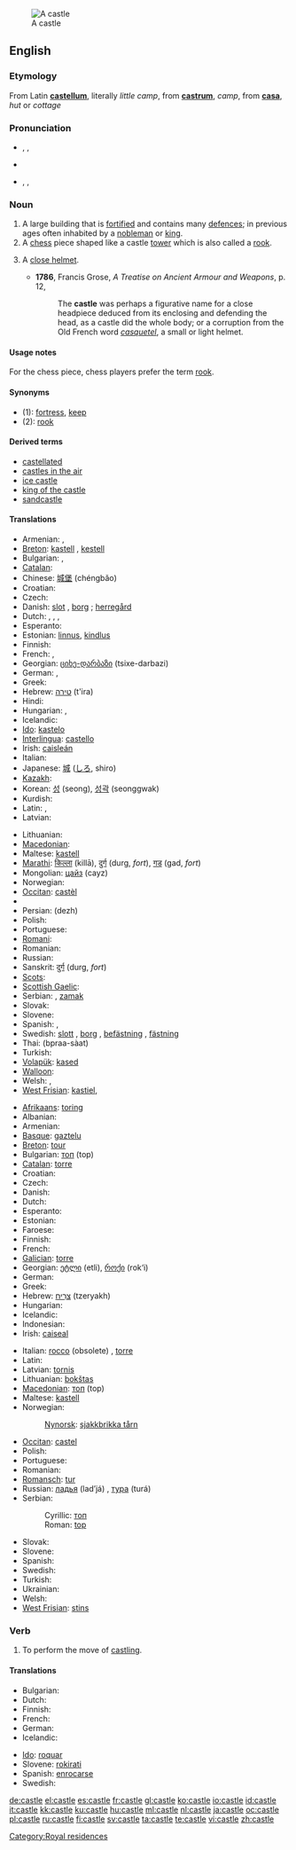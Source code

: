 [[Image:Burg Hohenzollern ak.jpg|thumb|A castle]]
==English==
{{wikipedia}}

===Etymology===
From Latin '''[[castellum]]''', literally ''little camp'', from '''[[castrum]]''', ''camp'', from '''[[casa]]''', ''hut'' or ''cottage''

===Pronunciation===
* {{enPR|käs'(ə)l}}, {{IPA|/ˈkɑːs(ə)l/}}, {{SAMPA|/"kA:s(@)l/}}
* {{audio|En-us-castle.ogg|Audio (US)}}
*: {{rhymes|ɑːs(ə)l}}
* {{enPR|kăs'(ə)l}}, {{IPA|/ˈkæs(ə)l/}}, {{SAMPA|/"k{s(@)l/}}
*: {{rhymes|æs(ə)l}}

===Noun===
{{en-noun}}

# A large building that is [[fortified]] and contains many [[defence]]s; in previous ages often inhabited by a [[nobleman]] or [[king]].
# A [[chess]] piece shaped like a castle [[tower]] which is also called a [[rook]].
# {{obsolete}} A [[close helmet]].
#* '''1786''', Francis Grose, ''A Treatise on Ancient Armour and Weapons'', p. 12,
#*: The '''castle''' was perhaps a figurative name for a close headpiece deduced from its enclosing and defending the head, as a castle did the whole body; or a corruption from the Old French word ''[[casquetel]]'', a small or light helmet.

====Usage notes====
For the chess piece, chess players prefer the term [[rook]].

====Synonyms====
* (1): [[fortress]], [[keep]]
* (2): [[rook]]

====Derived terms====
* [[castellated]]
* [[castles in the air]]
* [[ice castle]]
* [[king of the castle]]
* [[sandcastle]]

====Translations====
{{trans-top|fortified building}}
* Armenian: {{t-|hy|ամրոց|tr=amroc'}}, {{t-|hy|դղյակ|tr=dġyak}}
* [[Breton]]: [[kastell]] {{m}}, [[kestell]]
* Bulgarian: {{t+|bg|замък|m}},  {{t|bg|крепост|f}}
* [[Catalan]]: {{t+|ca|castell|m}}
* Chinese: [[城堡]] (chéngbǎo)
* Croatian: {{t-|hr|dvorac|m}}
* Czech: {{t+|cs|hrad|m}}
* Danish: [[slot]] {{n}}, [[borg]] {{c}}; [[herregård]] {{c}}
* Dutch: {{t+|nl|kasteel|n}}, {{t+|nl|fort|n}}, {{t-|nl|burcht|f}}, {{t+|nl|slot|n}}
* Esperanto: {{t-|eo|kastelo|xs=Esperanto}}
* Estonian: [[linnus]], [[kindlus]]
* Finnish: {{t+|fi|linna}}
* French: {{t+|fr|château|m}}, {{t+|fr|château-fort|m}}
* Georgian: [[ციხე-დარბაზი]] (tsixe-darbazi)
* German: {{t+|de|Burg|f}}, {{t+|de|Festung|f}}
* Greek: {{t+|el|κάστρο|n|tr=kástro}}
* Hebrew: [[טירה]] (t'ira) {{f}}
* Hindi: {{t-|hi|क़िला|tr=qila|xs=Hindi}}
* Hungarian: {{t+|hu|vár}}, {{t+|hu|kastély}}
* Icelandic: {{t+|is|kastali|m}}
* [[Ido]]: [[kastelo]]
* [[Interlingua]]: [[castello]]
* Irish: [[caisleán]] {{m}}
* Italian: {{t+|it|castello|m}}
* Japanese: [[城]] ([[しろ]], shiro)
* [[Kazakh]]: {{t|kk|қамал|tr=qamal|sc=Cyrl|xs=Kazakh}}
* Korean: [[성]] (seong), [[성곽]] (seonggwak)
* Kurdish: {{ku-Arab|[[قه‌ڵا]]}}
* Latin: {{t+|la|castellum|n}}, {{t+|la|castrum|n}}
* Latvian: {{t-|lv|pils|f|xs=Latvian}}
{{trans-mid}}
* Lithuanian: {{t-|lt|pilis|xs=Lithuanian}}
* [[Macedonian]]: {{t-|mk|замок|m|tr=zámok}}
* Maltese: [[kastell]] {{m}}
* [[Marathi]]: [[किल्ला]] (killā), [[दुर्ग]] (durg, ''fort''), [[गड]] (gad, ''fort'')
* Mongolian: [[цайз]] (cayz) {{n}}
* Norwegian: {{t-|no|borg}}
* [[Occitan]]: [[castèl]] {{m}}
* {{trreq|Old English}}
* Persian: {{fa-Arab|[[دژ]]}} (dezh)
* Polish: {{t+|pl|zamek|m}}
* Portuguese: {{t+|pt|castelo|m}}
* [[Romani]]: {{tø|rom|dyiz|f|xs=Romani}}
* Romanian: {{t+|ro|castel|n}}
* Russian: {{t+|ru|замок|m|alt=за́мок|tr=zámok}}
* Sanskrit: [[दुर्ग]] (durg, ''fort'')
* [[Scots]]: {{tø|sco|castle|xs=Scots}}
* [[Scottish Gaelic]]: {{t-|gd|caisteal|m|xs=Scottish Gaelic}}
* Serbian: {{t|sr|замaк|m|sc=Cyrl}}, [[zamak]] {{m}}
* Slovak: {{t-|sk|hrad|m}}
* Slovene: {{t+|sl|grad|m}}
* Spanish: {{t+|es|castillo|m}}, {{t-|es|castro|m}}
* Swedish: [[slott]] {{n}}, [[borg]] {{c}}, [[befästning]] {{c}}, [[fästning]] {{c}}
* Thai: {{Thai|[[ปราสาท]]}} (bpraa-sàat)
* Turkish: {{t+|tr|kale}}
* [[Volapük]]: [[kased]]
* [[Walloon]]: {{t+|wa|tchestea|xs=Walloon}}
* Welsh: {{t-|cy|caer|f|xs=Welsh}}, {{t-|cy|castell|m|xs=Welsh}}
* [[West Frisian]]: [[kastiel]],  {{t-|fy|slot|xs=West Frisian}}
{{trans-bottom}}

{{trans-top|chess piece}}
* [[Afrikaans]]: [[toring]]
* Albanian: {{t-|sq|kala|xs=Albanian}}
* Armenian: {{t-|hy|նավակ|tr=navak}}
* [[Basque]]: [[gaztelu]]
* [[Breton]]: [[tour]] {{m}}
* Bulgarian: [[топ]] (top) {{m}}
* [[Catalan]]: [[torre]] {{f}}
* Croatian: {{t+|hr|top|m}}
* Czech: {{t+|cs|věž|f}}
* Danish: {{t-|da|tårn|n}}
* Dutch: {{t+|nl|toren|m}}
* Esperanto: {{t-|eo|turo|xs=Esperanto}}
* Estonian: {{t-|et|vanker}}
* Faroese: {{t-|fo|rókur|xs=Faroese}}
* Finnish: {{t+|fi|torni}}
* French: {{t+|fr|tour|f}}
* [[Galician]]: [[torre]] {{f}}
* Georgian: [[ეტლი]] (etli), [[როქი]] (rok‘i)
* German: {{t+|de|Turm|m}}
* Greek: {{t+|el|πύργος|tr=pírgos}}
* Hebrew: [[צריח|צרִיחַ]] (tzeryakh) {{m}}
* Hungarian: {{t+|hu|bástya}}
* Icelandic: {{t-|is|hrókur|m}}
* Indonesian: {{t-|id|benteng|xs=Indonesian}}
* Irish: [[caiseal]]
{{trans-mid}}
* Italian: [[rocco]] (obsolete) {{m}}, [[torre#Italian|torre]] {{f}}
* Latin: {{t+|la|turris|f}}
* Latvian: [[tornis]] {{m}}
* Lithuanian: [[bokštas]]
* [[Macedonian]]: [[топ]] (top) {{m}}
* Maltese: [[kastell]] {{m}}
* Norwegian: {{t-|no|tårn}}
*: [[Nynorsk]]: [[sjakkbrikka tårn]]
* [[Occitan]]: [[castel]] {{m}}
* Polish: {{t+|pl|wieża|f}}
* Portuguese: {{t+|pt|torre|f}}
* Romanian: {{t+|ro|turn}}
* [[Romansch]]: [[tur]]
* Russian: [[ладья]] (lad’já) {{f}}, [[тура]] (turá) {{f}}
* Serbian:
*: Cyrillic: [[топ]]
*: Roman: [[top]]
* Slovak: {{t-|sk|veža|f}}
* Slovene: {{t+|sl|trdnjava|f}}
* Spanish: {{t+|es|torre|f}}
* Swedish: {{t+|sv|torn|n}}
* Turkish: {{t+|tr|kale}}
* Ukrainian: {{t-|uk|тура|f|tr=tura|xs=Ukrainian}}
* Welsh: {{t-|cy|castell|m|xs=Welsh}}
* [[West Frisian]]: [[stins]]
{{trans-bottom}}

===Verb===
{{en-verb|castl|ing}}

# {{chess}} To perform the move of [[castling]].

====Translations====
{{trans-top|to perform the move of castling}}
* Bulgarian: {{t|bg|правя рокада}}
* Dutch: {{t+|nl|rokeren}}
* Finnish: {{t-|fi|tornittaa}}
* French: {{t+|fr|roquer}}
* German: {{t+|de|rochieren}}
* Icelandic: {{t-|is|hrókera}}
{{trans-mid}}
* [[Ido]]: [[roquar]]
* Slovene: [[rokirati]]
* Spanish: [[enrocarse]]
* Swedish: {{t+|sv|rockera}}
{{trans-bottom}}

{{anagrams:en/acelst}}
[[Category:Royal residences]]

[[de:castle]]
[[el:castle]]
[[es:castle]]
[[fr:castle]]
[[gl:castle]]
[[ko:castle]]
[[io:castle]]
[[id:castle]]
[[it:castle]]
[[kk:castle]]
[[ku:castle]]
[[hu:castle]]
[[ml:castle]]
[[nl:castle]]
[[ja:castle]]
[[oc:castle]]
[[pl:castle]]
[[ru:castle]]
[[fi:castle]]
[[sv:castle]]
[[ta:castle]]
[[te:castle]]
[[vi:castle]]
[[zh:castle]]